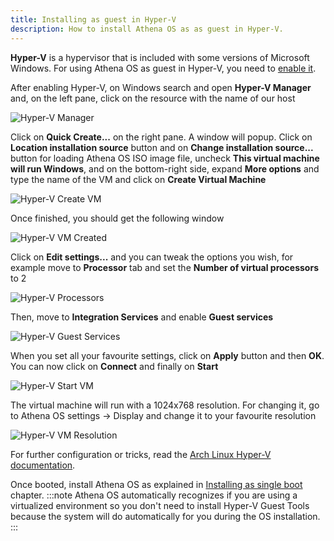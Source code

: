 ```yaml
---
title: Installing as guest in Hyper-V
description: How to install Athena OS as as guest in Hyper-V.
---
```


**Hyper-V** is a hypervisor that is included with some versions of Microsoft Windows. For using Athena OS as guest in Hyper-V, you need to [enable it](https://docs.microsoft.com/en-us/virtualization/hyper-v-on-windows/quick-start/enable-hyper-v).

After enabling Hyper-V, on Windows search and open **Hyper-V Manager** and, on the left pane, click on the resource with the name of our host

![Hyper-V Manager](@assets/images/hyperv-manager.png)

Click on **Quick Create...** on the right pane. A window will popup. Click on **Location installation source** button and on **Change installation source...** button for loading Athena OS ISO image file, uncheck **This virtual machine will run Windows**, and on the bottom-right side, expand **More options** and type the name of the VM and click on **Create Virtual Machine**

![Hyper-V Create VM](@assets/images/hyperv-create.png)

Once finished, you should get the following window

![Hyper-V VM Created](@assets/images/hyperv-finish.png)

Click on **Edit settings...** and you can tweak the options you wish, for example move to **Processor** tab and set the **Number of virtual processors** to 2

![Hyper-V Processors](@assets/images/hyperv-processor.png)

Then, move to **Integration Services** and enable **Guest services**

![Hyper-V Guest Services](@assets/images/hyperv-guestservices.png)

When you set all your favourite settings, click on **Apply** button and then **OK**. You can now click on **Connect** and finally on **Start**

![Hyper-V Start VM](@assets/images/hyperv-start.png)

The virtual machine will run with a 1024x768 resolution. For changing it, go to Athena OS settings -> Display and change it to your favourite resolution

![Hyper-V VM Resolution](@assets/images/hyperv-resolution.png)

For further configuration or tricks, read the [Arch Linux Hyper-V documentation](https://wiki.archlinux.org/title/Hyper-V).

Once booted, install Athena OS as explained in [Installing as single boot](/en/installation/install-single-boot/) chapter.
:::note
Athena OS automatically recognizes if you are using a virtualized environment so you don't need to install Hyper-V Guest Tools because the system will do automatically for you during the OS installation.
:::
<ImageComponent />